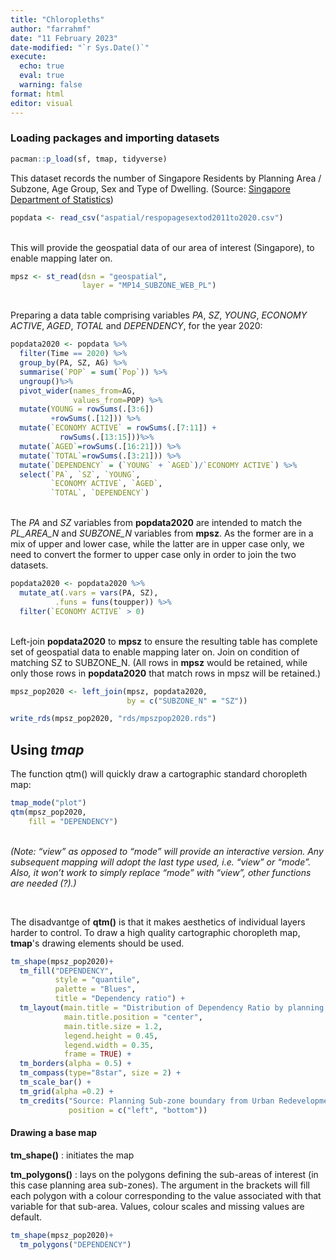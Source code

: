 ```yaml
---
title: "Chloropleths"
author: "farrahmf"
date: "11 February 2023"
date-modified: "`r Sys.Date()`"
execute: 
  echo: true
  eval: true
  warning: false
format: html
editor: visual
---
```


### Loading packages and importing datasets

```r
pacman::p_load(sf, tmap, tidyverse)
```

This dataset records the number of Singapore Residents by Planning Area / Subzone, Age Group, Sex and Type of Dwelling. (Source: [Singapore Department of Statistics](https://www.singstat.gov.sg/-/media/files/find_data/population/statistical_tables/respopagesextod2011to2020.ashx))

```r
popdata <- read_csv("aspatial/respopagesextod2011to2020.csv")
```

\
This will provide the geospatial data of our area of interest (Singapore), to enable mapping later on.

```r
mpsz <- st_read(dsn = "geospatial", 
                layer = "MP14_SUBZONE_WEB_PL")
```

\
Preparing a data table comprising variables *PA*, *SZ*, *YOUNG*, *ECONOMY ACTIVE*, *AGED*, *TOTAL* and *DEPENDENCY*, for the year 2020:

```r
popdata2020 <- popdata %>%
  filter(Time == 2020) %>%
  group_by(PA, SZ, AG) %>%
  summarise(`POP` = sum(`Pop`)) %>%
  ungroup()%>%
  pivot_wider(names_from=AG, 
              values_from=POP) %>%
  mutate(YOUNG = rowSums(.[3:6])
         +rowSums(.[12])) %>%
  mutate(`ECONOMY ACTIVE` = rowSums(.[7:11]) +
           rowSums(.[13:15]))%>%
  mutate(`AGED`=rowSums(.[16:21])) %>% 
  mutate(`TOTAL`=rowSums(.[3:21])) %>%  
  mutate(`DEPENDENCY` = (`YOUNG` + `AGED`)/`ECONOMY ACTIVE`) %>%
  select(`PA`, `SZ`, `YOUNG`, 
         `ECONOMY ACTIVE`, `AGED`, 
         `TOTAL`, `DEPENDENCY`)
```

\
The *PA* and *SZ* variables from **popdata2020** are intended to match the *PL_AREA_N* and *SUBZONE_N* variables from **mpsz**. As the former are in a mix of upper and lower case, while the latter are in upper case only, we need to convert the former to upper case only in order to join the two datasets.

```r
popdata2020 <- popdata2020 %>%
  mutate_at(.vars = vars(PA, SZ), 
          .funs = funs(toupper)) %>%
  filter(`ECONOMY ACTIVE` > 0)
```

\
Left-join **popdata2020** to **mpsz** to ensure the resulting table has complete set of geospatial data to enable mapping later on. Join on condition of matching SZ to SUBZONE_N. (All rows in **mpsz** would be retained, while only those rows in **popdata2020** that match rows in mpsz will be retained.)

```r
mpsz_pop2020 <- left_join(mpsz, popdata2020,
                          by = c("SUBZONE_N" = "SZ"))
```

```r
write_rds(mpsz_pop2020, "rds/mpszpop2020.rds")
```

##  Using *tmap*

The function qtm() will quickly draw a cartographic standard choropleth map:

```r
tmap_mode("plot")
qtm(mpsz_pop2020, 
    fill = "DEPENDENCY")
```

\
*(Note: "view" as opposed to "mode" will provide an interactive version. Any subsequent mapping will adopt the last type used, i.e. "view" or "mode". Also, it won't work to simply replace "mode" with "view", other functions are needed (?).)*

\

The disadvantge of **qtm()** is that it makes aesthetics of individual layers harder to control. To draw a high quality cartographic choropleth map, **tmap**\'s drawing elements should be used.

```r
tm_shape(mpsz_pop2020)+
  tm_fill("DEPENDENCY", 
          style = "quantile", 
          palette = "Blues",
          title = "Dependency ratio") +
  tm_layout(main.title = "Distribution of Dependency Ratio by planning subzone",
            main.title.position = "center",
            main.title.size = 1.2,
            legend.height = 0.45, 
            legend.width = 0.35,
            frame = TRUE) +
  tm_borders(alpha = 0.5) +
  tm_compass(type="8star", size = 2) +
  tm_scale_bar() +
  tm_grid(alpha =0.2) +
  tm_credits("Source: Planning Sub-zone boundary from Urban Redevelopment Authorithy (URA)\n and Population data from Department of Statistics DOS", 
             position = c("left", "bottom"))
```

####  Drawing a base map

**tm_shape()** : initiates the map

**tm_polygons()** : lays on the polygons defining the sub-areas of interest (in this case planning area sub-zones). The argument in the brackets will fill each polygon with a colour corresponding to the value associated with that variable for that sub-area. Values, colour scales and missing values are default.

```r
tm_shape(mpsz_pop2020)+
  tm_polygons("DEPENDENCY")
```
